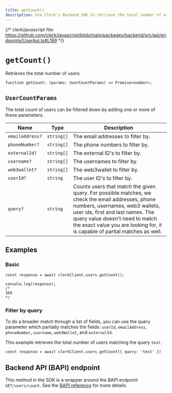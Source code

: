 ```yaml
---
title: getCount()
description: Use Clerk's Backend SDK to retrieve the total number of users.
---
```


{/* clerk/javascript file: https://github.com/clerk/javascript/blob/main/packages/backend/src/api/endpoints/UserApi.ts#L189 */}

# `getCount()`

Retrieves the total number of users.

```tsx {{ prettier: false }}
function getCount: (params: UserCountParams) => Promise<number>;
```

## `UserCountParams`

The total count of users can be filtered down by adding one or more of these parameters.

| Name | Type | Description |
| - | - | - |
| `emailAddress?` | `string[]` | The email addresses to filter by. |
| `phoneNumber?` | `string[]` | The phone numbers to filter by. |
| `externalId?` | `string[]` | The external ID's to filter by. |
| `username?` | `string[]` | The usernames to filter by. |
| `web3wallet?` | `string[]` | The web3wallet to filter by. |
| `userId?` | `string` | The user ID's to filter by. |
| `query?` | `string` | Counts users that match the given query. For possible matches, we check the email addresses, phone numbers, usernames, web3 wallets, user ids, first and last names. The query value doesn't need to match the exact value you are looking for, it is capable of partial matches as well. |

## Examples

### Basic

```tsx {{ prettier: false }}
const response = await clerkClient.users.getCount();

console.log(response);
/*
369
*/
```

### Filter by query

To do a broader match through a list of fields, you can use the query parameter which partially matches the fields: `userId`, `emailAddress`, `phoneNumber`, `username`, `web3Wallet`, and `externalId`.

This example retrieves the total number of users matching the query `test`.

```tsx {{ prettier: false }}
const response = await clerkClient.users.getCount({ query: 'test' })
```

## Backend API (BAPI) endpoint

This method in the SDK is a wrapper around the BAPI endpoint `GET/users/count`. See the [BAPI reference](https://clerk.com/docs/reference/backend-api/tag/Users#operation/GetUsersCount) for more details.
